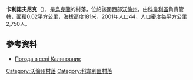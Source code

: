 {{coord|51|5|1|N|25|2|48|E|scale:30000|display=title}}

'''卡利諾夫尼克'''（{{lang-uk|Калиновник}}），是[[烏克蘭|烏克蘭]]的村落，位於該國西部[[沃倫州|沃倫州]]，由[[科韋利區|科韋利區]]負責管轄，面積0.02平方公里，海拔高度181米，2001年人口44，人口密度每平方公里2,750人。

==參考資料==
* [http://weather.in.ua/ua/volynskaja/9854 Погода в селі Калиновник] {{Wayback|url=http://weather.in.ua/ua/volynskaja/9854 |date=20160305091129 }}

[[Category:沃倫州村落|Category:沃倫州村落]]
[[Category:科韋利區村落|Category:科韋利區村落]]


{{Volyn-geo-stub}}
